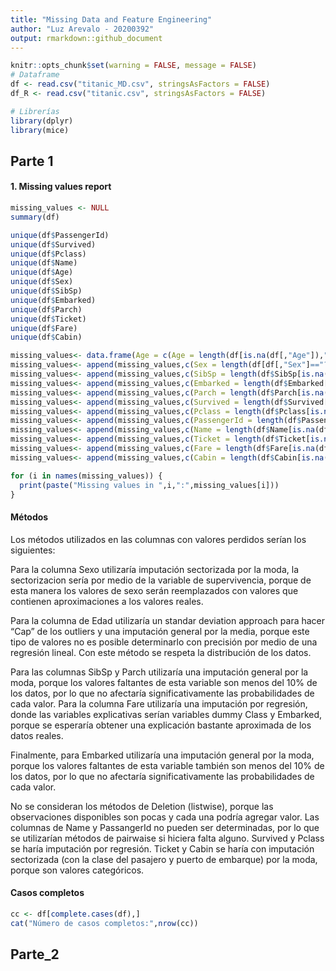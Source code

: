 ```yaml
---
title: "Missing Data and Feature Engineering"
author: "Luz Arevalo - 20200392"
output: rmarkdown::github_document
---
```


```r
knitr::opts_chunk$set(warning = FALSE, message = FALSE)
# Dataframe
df <- read.csv("titanic_MD.csv", stringsAsFactors = FALSE)
df_R <- read.csv("titanic.csv", stringsAsFactors = FALSE)

# Librerías
library(dplyr)
library(mice)
```

## Parte 1

#### 1. Missing values report

```r
missing_values <- NULL
summary(df)

unique(df$PassengerId)
unique(df$Survived)
unique(df$Pclass)
unique(df$Name)
unique(df$Age)
unique(df$Sex)
unique(df$SibSp)
unique(df$Embarked)
unique(df$Parch)
unique(df$Ticket)
unique(df$Fare)
unique(df$Cabin)

missing_values<- data.frame(Age = c(Age = length(df[is.na(df[,"Age"]),"Age"])))
missing_values<- append(missing_values,c(Sex = length(df[df[,"Sex"]=="?","Sex"])))
missing_values<- append(missing_values,c(SibSp = length(df$SibSp[is.na(df$SibSp)])))
missing_values<- append(missing_values,c(Embarked = length(df$Embarked[df$Embarked==""])))
missing_values<- append(missing_values,c(Parch = length(df$Parch[is.na(df$Parch)])))
missing_values<- append(missing_values,c(Survived = length(df$Survived[is.na(df$Survived)])))
missing_values<- append(missing_values,c(Pclass = length(df$Pclass[is.na(df$Pclass)])))
missing_values<- append(missing_values,c(PassengerId = length(df$PassengerId[is.na(df$PassengerId)])))
missing_values<- append(missing_values,c(Name = length(df$Name[is.na(df$Name)])))
missing_values<- append(missing_values,c(Ticket = length(df$Ticket[is.na(df$Ticket)])))
missing_values<- append(missing_values,c(Fare = length(df$Fare[is.na(df$Fare)])))
missing_values<- append(missing_values,c(Cabin = length(df$Cabin[is.na(df$Cabin)])))

```
```r
for (i in names(missing_values)) {
  print(paste("Missing values in ",i,":",missing_values[i]))
}
```



#### Métodos

Los métodos utilizados en las columnas con valores perdidos serían los siguientes:

Para la columna Sexo utilizaría imputación sectorizada por la moda, la sectorizacion sería por medio de la variable de supervivencia, porque de esta manera los valores de sexo serán reemplazados con valores que contienen aproximaciones a los valores reales.

Para la columna de Edad utilizaría un standar deviation approach para hacer “Cap” de los outliers y una imputación general por la media, porque este tipo de valores no es posible determinarlo con precisión por medio de una regresión lineal. Con este método se respeta la distribución de los datos. 

Para las columnas SibSp y Parch utilizaría una imputación general por la moda, porque los valores faltantes de esta variable son menos del 10% de los datos, por lo que no afectaría significativamente las probabilidades de cada valor. 
Para la columna Fare utilizaría una imputación por regresión, donde las variables explicativas serían variables dummy Class y Embarked, porque se esperaría obtener una explicación bastante aproximada de los datos reales. 

Finalmente, para Embarked utilizaría una imputación general por la moda, porque los valores faltantes de esta variable también son menos del 10% de los datos, por lo que no afectaría significativamente las probabilidades de cada valor. 

No se consideran los métodos de Deletion (listwise), porque las observaciones disponibles son pocas y cada una podría agregar valor. Las columnas de Name y PassangerId no pueden ser determinadas, por lo que se utilizarían métodos de pairwaise si hiciera falta alguno. Survived y Pclass se haría imputación por regresión. Ticket y Cabin se haría con imputación sectorizada (con la clase del pasajero y puerto de embarque) por la moda, porque son valores categóricos.

#### Casos completos

```r
cc <- df[complete.cases(df),]
cat("Número de casos completos:",nrow(cc))
```

## Parte_2

